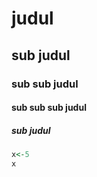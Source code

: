 # judul

## sub judul

### sub sub judul

#### sub sub sub judul

##### sub judul

```r
x<-5
x
```

